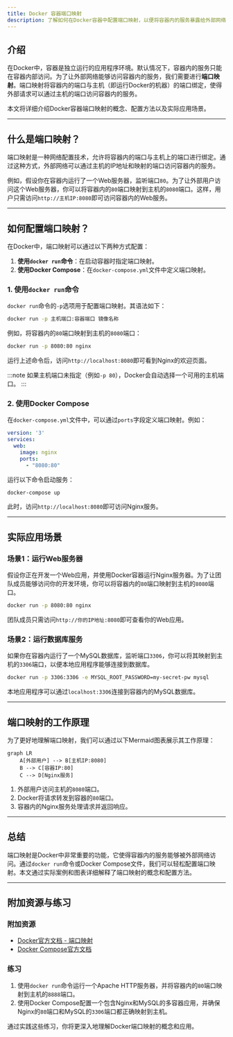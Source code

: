 ```yaml
---
title: Docker 容器端口映射
description: 了解如何在Docker容器中配置端口映射，以便将容器内的服务暴露给外部网络。本文适合初学者，包含详细的解释、代码示例和实际应用场景。
---
```


## 介绍

在Docker中，容器是独立运行的应用程序环境。默认情况下，容器内的服务只能在容器内部访问。为了让外部网络能够访问容器内的服务，我们需要进行**端口映射**。端口映射将容器内的端口与主机（即运行Docker的机器）的端口绑定，使得外部请求可以通过主机的端口访问容器内的服务。

本文将详细介绍Docker容器端口映射的概念、配置方法以及实际应用场景。

---

## 什么是端口映射？

端口映射是一种网络配置技术，允许将容器内的端口与主机上的端口进行绑定。通过这种方式，外部网络可以通过主机的IP地址和映射的端口访问容器内的服务。

例如，假设你在容器内运行了一个Web服务器，监听端口`80`。为了让外部用户访问这个Web服务器，你可以将容器内的`80`端口映射到主机的`8080`端口。这样，用户只需访问`http://主机IP:8080`即可访问容器内的Web服务。

---

## 如何配置端口映射？

在Docker中，端口映射可以通过以下两种方式配置：

1. **使用`docker run`命令**：在启动容器时指定端口映射。
2. **使用Docker Compose**：在`docker-compose.yml`文件中定义端口映射。

### 1. 使用`docker run`命令

`docker run`命令的`-p`选项用于配置端口映射。其语法如下：

```bash
docker run -p 主机端口:容器端口 镜像名称
```

例如，将容器内的`80`端口映射到主机的`8080`端口：

```bash
docker run -p 8080:80 nginx
```

运行上述命令后，访问`http://localhost:8080`即可看到Nginx的欢迎页面。

:::note
如果主机端口未指定（例如`-p 80`），Docker会自动选择一个可用的主机端口。
:::

### 2. 使用Docker Compose

在`docker-compose.yml`文件中，可以通过`ports`字段定义端口映射。例如：

```yaml
version: '3'
services:
  web:
    image: nginx
    ports:
      - "8080:80"
```

运行以下命令启动服务：

```bash
docker-compose up
```

此时，访问`http://localhost:8080`即可访问Nginx服务。

---

## 实际应用场景

### 场景1：运行Web服务器

假设你正在开发一个Web应用，并使用Docker容器运行Nginx服务器。为了让团队成员能够访问你的开发环境，你可以将容器内的`80`端口映射到主机的`8080`端口。

```bash
docker run -p 8080:80 nginx
```

团队成员只需访问`http://你的IP地址:8080`即可查看你的Web应用。

### 场景2：运行数据库服务

如果你在容器内运行了一个MySQL数据库，监听端口`3306`，你可以将其映射到主机的`3306`端口，以便本地应用程序能够连接到数据库。

```bash
docker run -p 3306:3306 -e MYSQL_ROOT_PASSWORD=my-secret-pw mysql
```

本地应用程序可以通过`localhost:3306`连接到容器内的MySQL数据库。

---

## 端口映射的工作原理

为了更好地理解端口映射，我们可以通过以下Mermaid图表展示其工作原理：

```mermaid
graph LR
    A[外部用户] --> B[主机IP:8080]
    B --> C[容器IP:80]
    C --> D[Nginx服务]
```

1. 外部用户访问主机的`8080`端口。
2. Docker将请求转发到容器的`80`端口。
3. 容器内的Nginx服务处理请求并返回响应。

---

## 总结

端口映射是Docker中非常重要的功能，它使得容器内的服务能够被外部网络访问。通过`docker run`命令或Docker Compose文件，我们可以轻松配置端口映射。本文通过实际案例和图表详细解释了端口映射的概念和配置方法。

---

## 附加资源与练习

### 附加资源
- [Docker官方文档 - 端口映射](https://docs.docker.com/config/containers/container-networking/)
- [Docker Compose官方文档](https://docs.docker.com/compose/)

### 练习
1. 使用`docker run`命令运行一个Apache HTTP服务器，并将容器内的`80`端口映射到主机的`8888`端口。
2. 使用Docker Compose配置一个包含Nginx和MySQL的多容器应用，并确保Nginx的`80`端口和MySQL的`3306`端口都正确映射到主机。

通过实践这些练习，你将更深入地理解Docker端口映射的概念和应用。